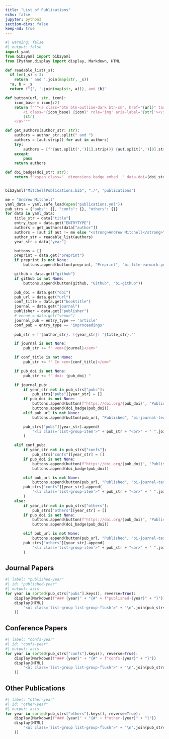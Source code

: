 ```yaml
---
title: "List of Publications"
echo: false
jupyter: python3
section-divs: false
keep-md: true
---
```


```python
#| warning: false
#| output: false
import yaml
from bib2yaml import bib2yaml
from IPython.display import display, Markdown, HTML

def readable_list(_s):
  if len(_s) < 3:
    return ' and '.join(map(str, _s))
  *a, b = _s
  return f"{', '.join(map(str, a))}, and {b}"

def button(url, str, icon):
    icon_base = icon[:2]
    return f"""<a class="btn btn-outline-dark btn-sm", href="{url}" target="_blank" rel="noopener noreferrer">
        <i class="{icon_base} {icon}" role='img' aria-label='{str}'></i>
        {str}
    </a>"""

def get_authors(author_str: str):
    authors = author_str.split(" and ")
    authors = [aut.strip() for aut in authors]
    try:
        authors = [f"{aut.split(',')[1].strip()} {aut.split(',')[0].strip()}" for aut in authors]
    except:
        pass
    return authors

def doi_badge(doi_str: str):
    return f'<span class="__dimensions_badge_embed__" data-doi={doi_str} data-hide-zero-citations="true" data-style="small_rectangle"></span><script async src="https://badge.dimensions.ai/badge.js" charset="utf-8"></script>'


bib2yaml("MitchellPublications.bib", "./", "publications")

me = "Andrew Mitchell"
yaml_data = yaml.safe_load(open("publications.yml"))
pub_strs = {"pubs": {}, "confs": {}, "others": {}}
for data in yaml_data:
    title_str = data["title"]
    entry_type = data.get("ENTRYTYPE")
    authors = get_authors(data["author"])
    authors = [aut if aut != me else "<strong>Andrew Mitchell</strong>" for aut in authors]
    author_str = readable_list(authors)
    year_str = data["year"]

    buttons = []
    preprint = data.get("preprint")
    if preprint is not None:
        buttons.append(button(preprint, "Preprint", "bi-file-earmark-pdf"))

    github = data.get("github")
    if github is not None:
        buttons.append(button(github, "Github", "bi-github"))

    pub_doi = data.get("doi")
    pub_url = data.get("url")
    conf_title = data.get("booktitle")
    journal = data.get("journal")
    publisher = data.get("publisher")
    # venue = data.get("venue")
    journal_pub = entry_type == 'article'
    conf_pub = entry_type == 'inproceedings' 
    
    pub_str = f'{author_str}. ({year_str}) "{title_str}."'

    if journal is not None:
        pub_str += f" <em>{journal}</em>"

    if conf_title is not None:
        pub_str += f" In <em>{conf_title}</em>"

    if pub_doi is not None:
        pub_str += f" doi: {pub_doi} "

    if journal_pub:
        if year_str not in pub_strs["pubs"]:
            pub_strs["pubs"][year_str] = []
        if pub_doi is not None:
            buttons.append(button(f"https://doi.org/{pub_doi}", "Published", "bi-journal-text"))
            buttons.append(doi_badge(pub_doi))
        elif pub_url is not None:
            buttons.append(button(pub_url, "Published", "bi-journal-text"))

        pub_strs["pubs"][year_str].append(
            "<li class='list-group-item'>" + pub_str + "<br>" + " ".join(buttons) + "</li>"
        )

    elif conf_pub:
        if year_str not in pub_strs["confs"]:
            pub_strs["confs"][year_str] = []
        if pub_doi is not None:
            buttons.append(button(f"https://doi.org/{pub_doi}", "Published", "bi-journal-text"))
            buttons.append(doi_badge(pub_doi))

        elif pub_url is not None:
            buttons.append(button(pub_url, "Published", "bi-journal-text"))
        pub_strs["confs"][year_str].append(
            "<li class='list-group-item'>" + pub_str + "<br>" + " ".join(buttons) + "</li>"
        )
    else:
        if year_str not in pub_strs["others"]:
            pub_strs["others"][year_str] = []
        if pub_doi is not None:
            buttons.append(button(f"https://doi.org/{pub_doi}", "Published", "bi-journal-text"))
            buttons.append(doi_badge(pub_doi))

        elif pub_url is not None:
            buttons.append(button(pub_url, "Published", "bi-journal-text"))
        pub_strs["others"][year_str].append(
            "<li class='list-group-item'>" + pub_str + "<br>" + " ".join(buttons) + "</li>"
        )

```

## Journal Papers

```python
#| label: "published-year"
#| id: "published-year"
#| output: asis
for year in sorted(pub_strs["pubs"].keys(), reverse=True):
    display(Markdown(f"### {year}" + "{#" + f"published-{year}" + "}"))
    display(HTML(
        "<ul class='list-group list-group-flush'>" + '\n'.join(pub_strs["pubs"][year]) + "</ul>"
    ))
```

## Conference Papers

```python
#| label: "confs-year"
#| id: "confs-year"
#| output: asis
for year in sorted(pub_strs["confs"].keys(), reverse=True):
    display(Markdown(f"### {year}" + "{#" + f"confs-{year}" + "}"))
    display(HTML(
        "<ul class='list-group list-group-flush'>" + '\n'.join(pub_strs["confs"][year]) + "</ul>"
    ))
```

## Other Publications

```python
#| label: "other-year"
#| id: "other-year"
#| output: asis
for year in sorted(pub_strs["others"].keys(), reverse=True):
    display(Markdown(f"### {year}" + "{#" + f"other-{year}" + "}"))
    display(HTML(
        "<ul class='list-group list-group-flush'>" + '\n'.join(pub_strs["others"][year]) + "</ul>"
    ))
```
